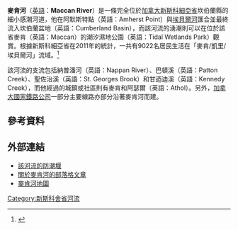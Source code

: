 {{Infobox River 
  | river_name = 麥肯河
  | mouth = 阿默斯特點
  | progression = [[埃貝爾河|埃貝爾河]]—坎伯蘭盆地—希格內克托灣—[[芬迪灣|芬迪灣]]
  | basin_countries = {{flag|Canada}}
  | mouth_elevation = [[海平面|海平面]]
  | watershed = 1304平方公里（與埃貝爾河和凱里河共同計算）<ref>{{cite book |author= Nova Scotia Museum of Natural History |title= Natural History of Nova Scotia |url= http://museum.gov.ns.ca/mnh/nature/nhns/t8/t8-1.pdf |accessdate= 2014年2月28日 |publisher= Nova Scotia Museum of Natural History |language= en |pages= 第152頁 |chapter= T8.1 FRESHWATER HYDROLOGY |series= 第1冊 |deadurl= yes |archiveurl= https://web.archive.org/web/20030607200709/http://museum.gov.ns.ca/mnh/nature/nhns/t8/t8-1.pdf |archivedate= 2003年6月7日 }}</ref>
}}
'''麥肯河'''（[[英語|英語]]：'''Maccan River'''）是一條完全位於[[加拿大|加拿大]][[新斯科細亞省|新斯科細亞省]]坎伯蘭縣的細小感潮河道，他在阿默斯特點（英語：Amherst Point）與[[埃貝爾河|埃貝爾河]]匯合並最終流入坎伯蘭盆地（英語：Cumberland Basin），而該河流的湧潮則可以在位於該省麥肯（英語：Maccan）的潮汐濕地公園（英語：Tidal Wetlands Park）觀賞。根據新斯科細亞省在2011年的統計，一共有9022名居民生活在「麥肯/凱里/埃貝爾河」流域。<ref>{{cite web |title=Kelly/Maccan/Hebert Watershed - Community Profile |url=http://www.gov.ns.ca/finance/communitycounts/profiles/community/default.asp?gnew=&table=&acctype=0&chartid=&mapid=&dcol=&sub=&ptype=geo&tid=&gview=7&glevel=wsp&yearid=2011&gnum=wsp12 |work=新斯科細亞省社區統計處 |publisher=新斯科細亞省政府 |accessdate=2014年2月28日 |language=en}}</ref>

該河流的支流包括納普潘河（英語：Nappan River）、巴頓溪（英語：Patton Creek）、聖佐治溪（英語：St. Georges Brook）和甘迺迪溪（英語：Kennedy Creek），而他經過的城鎮或社區則有麥肯和阿瑟爾（英語：Athol）。另外，[[加拿大國家鐵路公司|加拿大國家鐵路公司]]一部分主要線路亦部分沿著麥肯河而建。

==參考資料==
{{Reflist}}

==外部連結==
* [http://www.bofep.org/danika_marsh/CumberlandPDF/Site%20CCCB%209B.pdf 該河流的防潮堰]
* [https://web.archive.org/web/20080907232100/http://magickcanoe.com/blog/2006/07/12/we-get-bored/ 關於麥肯河的部落格文章]
* [https://archive.today/20130115181119/http://www.virtualmuseum.ca/pm.php?id=display_original&lg=English&fl=0&rd=98513 麥肯河地圖]

{{coord|45|45|59.9|N|64|19|56.9|W|display=title}}

[[Category:新斯科舍省河流|Category:新斯科舍省河流]]